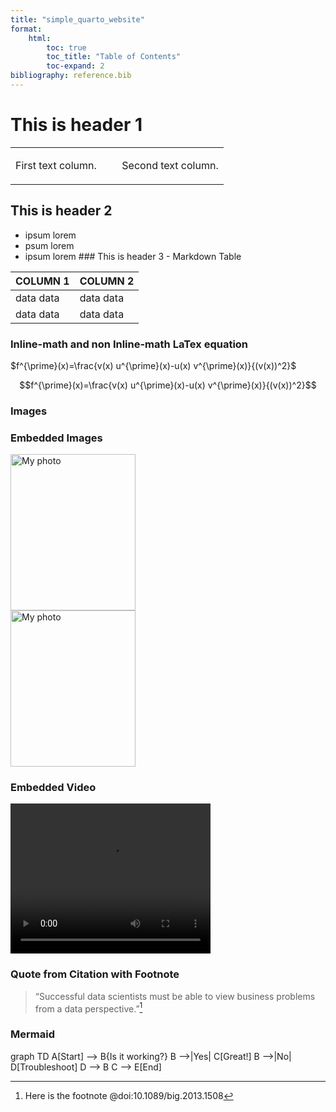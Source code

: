 ```yaml
---
title: "simple_quarto_website"
format: 
    html:
        toc: true
        toc_title: "Table of Contents"
        toc-expand: 2
bibliography: reference.bib
---
```


# This is header 1
```{=html}
<table>
    <tr>
        <td width="50%">
            <p>First text column.</p>
        </td>
            <td width="50%">
            <p>Second text column.</p>
        </td>
    </tr>
</table>
```
## This is header 2
- ipsum lorem
- psum lorem
- ipsum lorem
### This is header 3 - Markdown Table
```{=html}
<table>
    <thead>
        <tr>
            <th>COLUMN 1</th>
            <th>COLUMN 2</th>
        </tr>
    </thead>
    <tbody>
        <tr>
            <td>data data</td>
            <td>data data</td>
        </tr>
        <tr>
            <td>data data</td>
            <td>data data</td>
        </tr>
    </tbody>
</table>
```
### Inline-math and non Inline-math LaTex equation

 $f^{\prime}(x)=\frac{v(x) u^{\prime}(x)-u(x) v^{\prime}(x)}{(v(x))^2}$

$$f^{\prime}(x)=\frac{v(x) u^{\prime}(x)-u(x) v^{\prime}(x)}{(v(x))^2}$$

### Images
```{=html}
    <head>
        <title>Simple Quarto Website</title>
        <script src="https://cdn.jsdelivr.net/npm/mathjax@3/es5/tex-mml-chtml.js"></script>
        <script type="module">
            import mermaid from 'https://cdn.jsdelivr.net/npm/mermaid@10/dist/mermaid.esm.min.mjs';
            mermaid.initialize({ startOnLoad: true });
        </script>
    </head>
    <body>
        <h3>Embedded Images</h3>
		<img src="images/oatmeal.jpg" alt="My photo" style="width:200px;height:250px;"><br>

        <img src="images/olive.jpg" alt="My photo" style="width:200px;height:250px;"><br>

        <h3>Embedded Video</h3>
        <video width="320" height="240" controls>
		<source src="images/5second.mp4" type="video/mp4">
		</video>

        <h3>Quote from Citation with Footnote</h3>
```
> "Successful data scientists must be able to view business 
> problems from a data perspective."[^1]

```{=html}
        <!--- referenced chatgpt for mermaid diagram example--->
        <h3>Mermaid</h3>
        <div class="mermaid">
            graph TD
                A[Start] --> B{Is it working?}
                B -->|Yes| C[Great!]
                B -->|No| D[Troubleshoot]
                D --> B
                C --> E[End]
        </div>
    </body>
```
[^1]: Here is the footnote
@doi:10.1089/big.2013.1508
